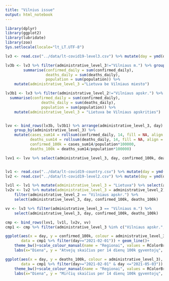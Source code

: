 ```yaml
---
title: "Vilnius issue"
output: html_notebook
---
```


```r
library(dplyr)
library(ggplot2)
library(lubridate)
library(zoo)
Sys.setlocale(locale="lt_LT.UTF-8")
```

```r
lv3 <- read.csv("../data/lt-covid19-level3.csv") %>% mutate(day = ymd(day))

lv3b <- lv3 %>% filter(administrative_level_3!="Vilniaus m.") %>% group_by(day) %>%
        summarise(confirmed_daily = sum(confirmed_daily),
                  deaths_daily = sum(deaths_daily),
                  population = sum(population)) %>%
    mutate(administrative_level_3 ="Lietuva be Vilniaus miesto")

lv3b1 <- lv3 %>% filter(administrative_level_2!="Vilniaus apskr.") %>% group_by(day) %>%
  summarise(confirmed_daily = sum(confirmed_daily),
                deaths_daily = sum(deaths_daily),
                population = sum(population)) %>%
    mutate(administrative_level_3 = "Lietuva be Vilniaus apskrities")


lvv <- bind_rows(lv3b, lv3b1) %>% arrange(administrative_level_3, day) %>%
    group_by(administrative_level_3) %>%
    mutate(cases_sum14 = rollsum(confirmed_daily, 14, fill = NA, align = "right"),
           deaths_sum14 = rollsum(deaths_daily, 14, fill = NA, align = "right"),
           confirmed_100k = cases_sum14/population*100000,
           deaths_100k = deaths_sum14/population*100000)

lvv1 <- lvv %>% select(administrative_level_3, day, confirmed_100k, deaths_100k)


lv1 <- read.csv("../data/lt-covid19-country.csv") %>% mutate(day = ymd(day))
lv2 <- read.csv("../data/lt-covid19-level2.csv") %>% mutate(day = ymd(day))

lv1l <- lv1 %>% mutate(administrative_level_3 = "Lietuva") %>% select(administrative_level_3, day, confirmed_100k, deaths_100k)
lv2v <- lv2 %>% mutate(administrative_level_3 = administrative_level_2) %>%
    filter(administrative_level_2 == "Vilniaus apskr.") %>%
    select(administrative_level_3, day, confirmed_100k, deaths_100k)

vv <- lv3 %>% filter(administrative_level_3 == "Vilniaus m.") %>%
    select(administrative_level_3, day, confirmed_100k, deaths_100k)

cmp <- bind_rows(lvv1, lv1l, lv2v, vv)
cmp1 <- cmp %>% filter(administrative_level_3 %in% c("Vilniaus apskr.", "Lietuva", "Lietuva be Vilniaus apskrities"))

```

```r
ggplot(aes(x = day, y = confirmed_100k, colour = administrative_level_3),
       data = cmp1 %>% filter(day>="2021-02-01")) + geom_line()+
    theme_bw()+scale_colour_manual(name = "Regionai", values = RColorBrewer::brewer.pal(3, "Set1")[c(2,3,1)]) +
    labs(x="Diena", y = "Atvejų skaičius per 14 dienų 100k gyventojų", title = "Atvejų skaičius per 14 dienų 100k gyventojų")
```


```r
ggplot(aes(x = day, y = deaths_100k, colour = administrative_level_3),
       data = cmp1 %>% filter(day>="2021-02-01" & day <="2021-05-03")) + geom_line()+
    theme_bw()+scale_colour_manual(name = "Regionai", values = RColorBrewer::brewer.pal(3, "Set1")[c(2,3,1)]) +
    labs(x="Diena", y = "Mirčių skaičius per 14 dienų 100k gyventojų", title = "Mirčių skaičius per 14 dienų 100k gyventojų")

```